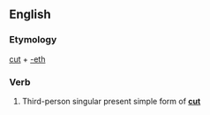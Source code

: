 ==English==

===Etymology===
[[cut]] + [[-eth]]

===Verb===
{{en-verb form}}

# {{archaic}} Third-person singular present simple form of '''[[cut]]'''